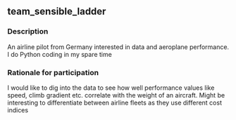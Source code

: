 ## team_sensible_ladder

### Description
An airline pilot from Germany interested in data and aeroplane performance. I do Python coding in my spare time

### Rationale for participation
I would like to dig into the data to see how well performance values like speed, climb gradient etc. correlate with the weight of an aircraft. Might be interesting to differentiate between airline fleets as they use different cost indices

